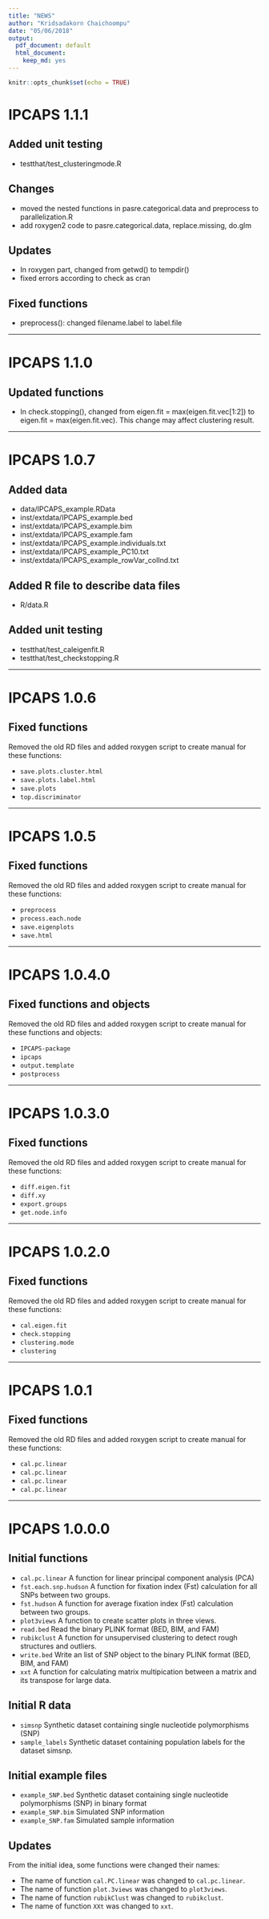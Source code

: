 ```yaml
---
title: "NEWS"
author: "Kridsadakorn Chaichoompu"
date: "05/06/2018"
output:
  pdf_document: default
  html_document:
    keep_md: yes
---
```


```r
knitr::opts_chunk$set(echo = TRUE)
```

# IPCAPS 1.1.1

## Added unit testing

* testthat/test_clusteringmode.R

## Changes

* moved the nested functions in pasre.categorical.data and preprocess to parallelization.R
* add roxygen2 code to pasre.categorical.data, replace.missing, do.glm

## Updates

* In roxygen part, changed from getwd() to tempdir()
* fixed errors according to check as cran

## Fixed functions

* preprocess(): changed filename.label to label.file

---

# IPCAPS 1.1.0

## Updated functions

* In check.stopping(), changed from 
eigen.fit = max(eigen.fit.vec[1:2]) to 
eigen.fit = max(eigen.fit.vec).
This change may affect clustering result.

---

# IPCAPS 1.0.7

## Added data

* data/IPCAPS_example.RData
* inst/extdata/IPCAPS_example.bed
* inst/extdata/IPCAPS_example.bim
* inst/extdata/IPCAPS_example.fam
* inst/extdata/IPCAPS_example.individuals.txt
* inst/extdata/IPCAPS_example_PC10.txt
* inst/extdata/IPCAPS_example_rowVar_colInd.txt

## Added R file to describe data files

* R/data.R

## Added unit testing

* testthat/test_caleigenfit.R
* testthat/test_checkstopping.R

---

# IPCAPS 1.0.6

## Fixed functions

Removed the old RD files and added roxygen script to create manual for these functions:

* ```save.plots.cluster.html``` 
* ```save.plots.label.html``` 
* ```save.plots``` 
* ```top.discriminator``` 

---

# IPCAPS 1.0.5

## Fixed functions

Removed the old RD files and added roxygen script to create manual for these functions:

* ```preprocess``` 
* ```process.each.node``` 
* ```save.eigenplots``` 
* ```save.html``` 

---

# IPCAPS 1.0.4.0

## Fixed functions and objects

Removed the old RD files and added roxygen script to create manual for these 
functions and objects:

* ```IPCAPS-package``` 
* ```ipcaps``` 
* ```output.template``` 
* ```postprocess``` 

---

# IPCAPS 1.0.3.0

## Fixed functions

Removed the old RD files and added roxygen script to create manual for these functions:

* ```diff.eigen.fit``` 
* ```diff.xy``` 
* ```export.groups``` 
* ```get.node.info``` 

---

# IPCAPS 1.0.2.0

## Fixed functions

Removed the old RD files and added roxygen script to create manual for these functions:

* ```cal.eigen.fit``` 
* ```check.stopping``` 
* ```clustering.mode``` 
* ```clustering``` 

---

# IPCAPS 1.0.1

## Fixed functions

Removed the old RD files and added roxygen script to create manual for these functions:

* ```cal.pc.linear``` 
* ```cal.pc.linear``` 
* ```cal.pc.linear``` 
* ```cal.pc.linear``` 

---

# IPCAPS 1.0.0.0

## Initial functions

* ```cal.pc.linear``` A function for linear principal component analysis (PCA)
* ```fst.each.snp.hudson``` A function for fixation index (Fst) calculation for 
all SNPs between two groups.
* ```fst.hudson``` A function for average fixation index (Fst) calculation 
between two groups.
* ```plot3views``` A function to create scatter plots in three views.
* ```read.bed``` Read the binary PLINK format (BED, BIM, and FAM)
* ```rubikclust``` A function for unsupervised clustering to detect rough 
structures and outliers.
* ```write.bed``` Write an list of SNP object to the binary PLINK format (BED, 
BIM, and FAM)
* ```xxt``` A function for calculating matrix multipication between a matrix and 
its transpose for large data.

## Initial R data 

* ```simsnp``` Synthetic dataset containing single nucleotide polymorphisms 
(SNP)
* ```sample_labels``` Synthetic dataset containing population labels for the 
dataset simsnp.

## Initial example files

* ```example_SNP.bed``` Synthetic dataset containing single nucleotide polymorphisms 
(SNP) in binary format
* ```example_SNP.bim``` Simulated SNP information
* ```example_SNP.fam``` Simulated sample information

## Updates

From the initial idea, some functions were changed their names:

* The name of function ```cal.PC.linear``` was changed to ```cal.pc.linear```.
* The name of function ```plot.3views``` was changed to ```plot3views```.
* The name of function ```rubikClust``` was changed to ```rubikclust```.
* The name of function ```XXt``` was changed to ```xxt```.
